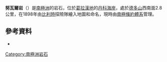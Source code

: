{{coord|64|40|S|62|35|W|display=title}}

'''努瓦爾岩'''（{{lang-en|Noire Rock}}）是[[南極洲|南極洲]]的岩石，位於[[葛拉漢地|葛拉漢地]]的[[丹科海岸|丹科海岸]]，處於[[德多山|德多山]]西南面2.8公里，在1898年由[[比利時|比利時]]探險隊繪入地圖和命名，現時由[[南極條約體系|南極條約體系]]管理。

==參考資料==
* {{usgs-gazetteer}}

{{DEFAULTSORT:Noire Rock}}
[[Category:南極洲岩石|Category:南極洲岩石]]


{{DancoCoast-geo-stub}}